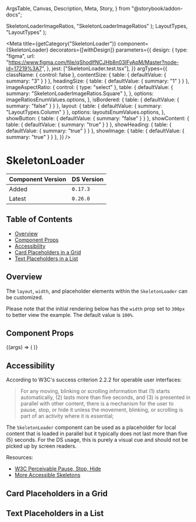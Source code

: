   ArgsTable,
  Canvas,
  Description,
  Meta,
  Story,
} from "@storybook/addon-docs";


  SkeletonLoaderImageRatios,
  "SkeletonLoaderImageRatios"
);
  LayoutTypes,
  "LayoutTypes"
);

<Meta
  title={getCategory("SkeletonLoader")}
  component={SkeletonLoader}
  decorators={[withDesign]}
  parameters={{
    design: {
      type: "figma",
      url: "https://www.figma.com/file/qShodlfNCJHb8n03IFyApM/Master?node-id=17219%3A7",
    },
    jest: ["SkeletonLoader.test.tsx"],
  }}
  argTypes={{
    className: { control: false },
    contentSize: { table: { defaultValue: { summary: "3" } } },
    headingSize: { table: { defaultValue: { summary: "1" } } },
    imageAspectRatio: {
      control: { type: "select" },
      table: {
        defaultValue: { summary: "SkeletonLoaderImageRatios.Square" },
      },
      options: imageRatiosEnumValues.options,
    },
    isBordered: { table: { defaultValue: { summary: "false" } } },
    layout: {
      table: { defaultValue: { summary: "LayoutTypes.Column" } },
      options: layoutsEnumValues.options,
    },
    showButton: { table: { defaultValue: { summary: "false" } } },
    showContent: { table: { defaultValue: { summary: "true" } } },
    showHeading: { table: { defaultValue: { summary: "true" } } },
    showImage: { table: { defaultValue: { summary: "true" } } },
  }}
/>

# SkeletonLoader

| Component Version | DS Version |
| ----------------- | ---------- |
| Added             | `0.17.3`   |
| Latest            | `0.26.0`   |

## Table of Contents

- [Overview](#overview)
- [Component Props](#component-props)
- [Accessibility](#accessibility)
- [Card Placeholders in a Grid](#card-placeholders-in-a-grid)
- [Text Placeholders in a List](#text-placeholders-in-a-list)

## Overview

<Description of={SkeletonLoader} />

The `layout`, `width`, and placeholder elements within the `SkeletonLoader` can
be customized.

Please note that the initial rendering below has the `width` prop set to `300px`
to better view the example. The default value is `100%`.

## Component Props

<Canvas withToolbar>
  <Story
    name="SkeletonLoader with Controls"
    args={{
      className: undefined,
      contentSize: 3,
      headingSize: 1,
      imageAspectRatio: "SkeletonLoaderImageRatios.Square",
      isBordered: false,
      layout: "LayoutTypes.Column",
      showButton: false,
      showContent: true,
      showHeading: true,
      showImage: true,
      width: "300px",
    }}
  >
    {(args) => (
      <SkeletonLoader
        {...args}
        imageAspectRatio={imageRatiosEnumValues.getValue(args.imageAspectRatio)}
        layout={layoutsEnumValues.getValue(args.layout)}
      />
    )}
  </Story>
</Canvas>

<ArgsTable story="SkeletonLoader with Controls" />

## Accessibility

According to W3C's success criterion 2.2.2 for operable user interfaces:

> For any moving, blinking or scrolling information that (1) starts automatically,
> (2) lasts more than five seconds, and (3) is presented in parallel with other
> content, there is a mechanism for the user to pause, stop, or hide it unless
> the movement, blinking, or scrolling is part of an activity where it is essential;

The `SkeletonLoader` component can be used as a placeholder for local content
that is loaded in parallel but it typically does not last more than five (5)
seconds. For the DS usage, this is purely a visual cue and should not be picked
up by screen readers.

Resources:

- [W3C Perceivable Pause, Stop, Hide](https://www.w3.org/TR/WCAG/#pause-stop-hide)
- [More Accessible Skeletons](https://adrianroselli.com/2020/11/more-accessible-skeletons.html)

## Card Placeholders in a Grid

<Canvas>
  <Story name="Placeholders in a Grid">
    <SimpleGrid columns={3}>
      <SkeletonLoader
        imageAspectRatio={SkeletonLoaderImageRatios.Landscape}
        isBordered
      />
      <SkeletonLoader
        imageAspectRatio={SkeletonLoaderImageRatios.Landscape}
        isBordered
      />
      <SkeletonLoader
        imageAspectRatio={SkeletonLoaderImageRatios.Landscape}
        isBordered
      />
      <SkeletonLoader
        imageAspectRatio={SkeletonLoaderImageRatios.Landscape}
        isBordered
      />
      <SkeletonLoader
        imageAspectRatio={SkeletonLoaderImageRatios.Landscape}
        isBordered
      />
      <SkeletonLoader
        imageAspectRatio={SkeletonLoaderImageRatios.Landscape}
        isBordered
      />
    </SimpleGrid>
  </Story>
</Canvas>

## Text Placeholders in a List

<Canvas>
  <Story name="Placeholders in a List">
    <SimpleGrid columns={1}>
      <SkeletonLoader layout={LayoutTypes.Row} showImage={false} />
      <SkeletonLoader layout={LayoutTypes.Row} showImage={false} />
      <SkeletonLoader layout={LayoutTypes.Row} showImage={false} />
      <SkeletonLoader layout={LayoutTypes.Row} showImage={false} />
      <SkeletonLoader layout={LayoutTypes.Row} showImage={false} />
    </SimpleGrid>
  </Story>
</Canvas>
